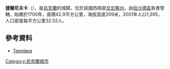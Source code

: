{{coord|48|32|25|N|29|58|4|E|scale:30000|display=title}}

'''捷爾尼夫卡'''（{{lang-uk|Тернівка}}），是[[烏克蘭|烏克蘭]]的城鎮，位於該國西南部[[文尼察州|文尼察州]]，由[[伯沙德區|伯沙德區]]負責管轄，始建於1700年，面積42.9平方公里，海拔高度209米，2001年人口1,395，人口密度每平方公里32.52人。

==參考資料==
* [http://w1.c1.rada.gov.ua/pls/z7503/A005?rdat1=01.04.2014&rf7571=1502 Тернівка]

{{Ukraine-geo-stub}}
[[Category:烏克蘭城市|Category:烏克蘭城市]]